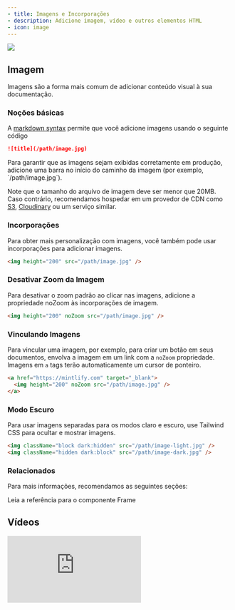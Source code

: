 ```yaml
---
- title: Imagens e Incorporações
- description: Adicione imagem, vídeo e outros elementos HTML
- icon: image
---
```


<img className="rounded-xl" src="https://mintlify-assets.b-cdn.net/bigbend.jpg" />

## Imagem

Imagens são a forma mais comum de adicionar conteúdo visual à sua documentação.

### Noções básicas

A [markdown syntax](https://www.markdownguide.org/basic-syntax/#images) permite que você adicione imagens usando o seguinte código

```md
![title](/path/image.jpg)
```

<Tip>
  Para garantir que as imagens sejam exibidas corretamente em produção, adicione uma barra no início do caminho da imagem (por exemplo, `/path/image.jpg`).
</Tip>

Note que o tamanho do arquivo de imagem deve ser menor que 20MB. Caso contrário, recomendamos hospedar em um provedor de CDN como [S3](https://aws.amazon.com/s3), [Cloudinary](https://cloudinary.com) ou um serviço similar.

### Incorporações

Para obter mais personalização com imagens, você também pode usar incorporações para adicionar imagens.

```html
<img height="200" src="/path/image.jpg" />
```

### Desativar Zoom da Imagem

Para desativar o zoom padrão ao clicar nas imagens, adicione a propriedade noZoom às incorporações de imagem.

```html
<img height="200" noZoom src="/path/image.jpg" />
```

### Vinculando Imagens

Para vincular uma imagem, por exemplo, para criar um botão em seus documentos, envolva a imagem em um link com a `noZoom` propriedade. Imagens em `a` tags terão automaticamente um cursor de ponteiro.

```html
<a href="https://mintlify.com" target="_blank">
  <img height="200" noZoom src="/path/image.jpg" />
</a>
```

### Modo Escuro

Para usar imagens separadas para os modos claro e escuro, use Tailwind CSS para ocultar e mostrar imagens.

```html
<img className="block dark:hidden" src="/path/image-light.jpg" />
<img className="hidden dark:block" src="/path/image-dark.jpg" />
```

### Relacionados

Para mais informações, recomendamos as seguintes seções:

<Card title="Frame Component Reference" icon="frame" href="/pt-BR/components/frames">
  Leia a referência para o componente Frame
</Card>

## Vídeos

<iframe className="w-full aspect-video rounded-xl" src="https://www.youtube.com/embed/4KzFe50RQkQ" title="Player de vídeo do YouTube" frameBorder="0" allow="accelerometer; autoplay; clipboard-write; encrypted-media; gyroscope; picture-in-picture" allowFullScreen />

<br />

<Tip>
  Mintlify suporta [HTML tags in Markdown](https://www.markdownguide.org/basic-syntax/#html). Isso é útil se você preferir tags HTML à sintaxe Markdown, e permite criar documentação com flexibilidade infinita.
</Tip>

Para vídeos do YouTube, use:

```html
<iframe
  width="560"
  height="315"
  src="https://www.youtube.com/embed/4KzFe50RQkQ"
  title="YouTube video player"
  frameborder="0"
  allow="accelerometer; autoplay; clipboard-write; encrypted-media; gyroscope; picture-in-picture"
  allowfullscreen
></iframe>
```

Para outros vídeos, use:

```html
<video
  controls
  className="w-full aspect-video"
  src="link-to-your-video.com"
></video>
```

Para reproduzir o vídeo automaticamente, use:

```html
<video
  autoPlay
  muted
  loop
  playsInline
  className="w-full aspect-video"
  src="link-to-your-video.com"
></video>
```

<Warning>
  Como o Mintlify precisa aderir à sintaxe JSX, atributos de duas palavras precisarão ser escritos em camelCase: autoPlay, playsInline.
</Warning>

## iFrames

Carrega outra página HTML dentro do documento.

```html
<iframe src="https://www.youtube.com/embed/4KzFe50RQkQ"> </iframe>
```

